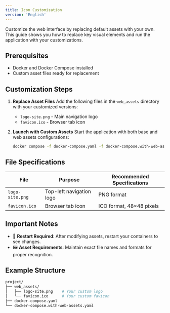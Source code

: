 ```yaml
---
title: Icon Customization
version: 'English'
---
```


Customize the web interface by replacing default assets with your own. This guide shows you how to replace key visual elements and run the application with your customizations.

## Prerequisites

- Docker and Docker Compose installed
- Custom asset files ready for replacement

## Customization Steps

1. **Replace Asset Files**
   Add the following files in the `web_assets` directory with your customized versions:
   - `logo-site.png` - Main navigation logo
   - `favicon.ico` - Browser tab icon

2. **Launch with Custom Assets**
   Start the application with both base and web assets configurations:

   ```bash
   docker compose -f docker-compose.yaml -f docker-compose.with-web-assets.yaml up -d
   ```

## File Specifications

| File            | Purpose                  | Recommended Specifications |
| --------------- | ------------------------ | -------------------------- |
| `logo-site.png` | Top-left navigation logo | PNG format                 |
| `favicon.ico`   | Browser tab icon         | ICO format, 48×48 pixels   |

## Important Notes

- 🔄 **Restart Required**: After modifying assets, restart your containers to see changes.
- 🖼️ **Asset Requirements**: Maintain exact file names and formats for proper recognition.

## Example Structure

```bash
project/
├── web_assets/
│   ├── logo-site.png    # Your custom logo
│   └── favicon.ico      # Your custom favicon
├── docker-compose.yaml
└── docker-compose.with-web-assets.yaml
```
